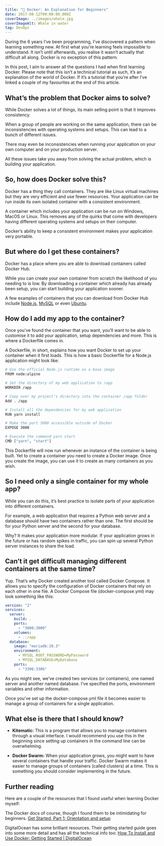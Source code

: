 ```yaml
---
title: "🐳 Docker: An Explanation for Beginners"
date: 2017-08-12T00:00:00.000Z
coverImage: ../images/whale.jpg
coverImageAlt: Whale in water
tag: DevOps
---
```


During the 6 years I’ve been programming, I’ve discovered a pattern when learning something new. At first what you’re learning feels impossible to understand. It isn’t until afterwards, you realise it wasn’t actually that difficult all along. Docker is no exception of this pattern.

In this post, I aim to answer all the questions I had when first learning Docker. Please note that this isn’t a technical tutorial as such, it’s an explanation of the world of Docker. If it’s a tutorial that you’re after I’ve linked a couple of my favourites at the end of this article.

## What’s the problem that Docker aims to solve?

While Docker solves a lot of things, its main selling point is that it improves consistency.

When a group of people are working on the same application, there can be inconsistencies with operating systems and setups. This can lead to a bunch of different issues.

There may even be inconsistencies when running your application on your own computer and on your production server.

All these issues take you away from solving the actual problem, which is building your application.

## So, how does Docker solve this?

Docker has a thing they call containers. They are like Linux virtual machines but they are very efficient and use fewer resources. Your application can be run inside its own isolated container with a consistent environment.

A container which includes your application can be run on Windows, MacOS or Linux. This removes any of the quirks that come with developers having different operating systems and setups on their computer.

Docker’s ability to keep a consistent environment makes your application very portable.

## But where do I get these containers?

Docker has a place where you are able to download containers called Docker Hub.

While you can create your own container from scratch the likelihood of you needing to is low. By downloading a container which already has already been setup, you can start building your application sooner.

A few examples of containers that you can download from Docker Hub include [Node.js](https://hub.docker.com/_/node/), [MySQL](https://hub.docker.com/_/mysql/) or even [Ubuntu](https://hub.docker.com/_/ubuntu/).

## How do I add my app to the container?

Once you’ve found the container that you want, you’ll want to be able to customise it to add your application, setup dependencies and more. This is where a Dockerfile comes in.

A Dockerfile, in short, explains how you want Docker to set up your container when it first loads. This is how a basic Dockerfile for a Node.js application might look like:

```bash
# Use the official Node.js runtime as a base image
FROM node:alpine

# Set the directory of my web application to /app
WORKDIR /app

# Copy over my project’s directory into the container /app folder
Add . /app

# Install all the dependencies for my web application
RUN yarn install

# Make the port 3000 accessible outside of Docker
EXPOSE 3000

# Execute the command yarn start
CMD ["yarn", "start"]
```

This Dockerfile will now run whenever an instance of the container is being built. Yet to create a container you need to create a Docker image. Once you create the image, you can use it to create as many containers as you wish.

## So I need only a single container for my whole app?

While you can do this, it’s best practice to isolate parts of your application into different containers.

For example, a web application that requires a Python web server and a database should have two containers rather than one. The first should be for your Python server and the second for your database.

Why? It makes your application more modular. If your application grows in the future or has random spikes in traffic, you can spin up several Python server instances to share the load.

## Can’t it get difficult managing different containers at the same time?

Yup. That’s why Docker created another tool called Docker Compose. It allows you to specify the configuration of Docker containers that rely on each other in one file. A Docker Compose file (docker-compose.yml) may look something like this:

```yaml
version: "2"
services:
  server:
    build: .
    ports:
      - "3000:3000"
    volumes:
      - .:/app
  database:
    image: "mariadb:10.3"
    environment:
      - MYSQL_ROOT_PASSWORD=MyPassword
      - MYSQL_DATABASE=MyDatabase
    ports:
      - "3306:3306"
```

As you might see, we’ve created two services (or containers), one named server and another named database. I’ve specified the ports, environment variables and other information.

Once you’ve set up the docker-compose.yml file it becomes easier to manage a group of containers for a single application.

## What else is there that I should know?

- **Kitematic:** This is a program that allows you to manage containers through a visual interface. I would recommend you use this in the beginning since setting up containers in the command line can be overwhelming.

- **Docker Swarm:** When your application grows, you might want to have several containers that handle your traffic. Docker Swarm makes it easier to manage groups of containers (called clusters) at a time. This is something you should consider implementing in the future.

## Further reading

Here are a couple of the resources that I found useful when learning Docker myself:

The Docker docs of course, though I found them to be intimidating for beginners. [Get Started, Part 1: Orientation and setup](https://docs.docker.com/get-started)

DigitalOcean has some brilliant resources. Their getting started guide goes into some more detail and has all the technical info too:
[How To Install and Use Docker: Getting Started | DigitalOcean](https://www.digitalocean.com/community/tutorials/how-to-install-and-use-docker-getting-started)
